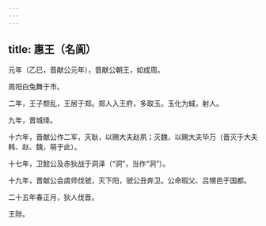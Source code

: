 ```yaml
---
---
---
```

title: 惠王（名阆）
---



元年（乙巳，晋献公元年），晋献公朝王，如成周。

周阳白兔舞于市。

二年，王子颓乱，王居于郑。郑人入王府，多取玉。玉化为蜮，射人。

九年，晋城绛。

十六年，晋献公作二军，灭耿，以赐大夫赵夙；灭魏，以赐大夫毕万（晋灭于大夫韩、赵、魏，萌于此）。

十七年，卫懿公及赤狄战于洞泽（“洞”，当作“泂”）。

十九年，晋献公会虞师伐虢，灭下阳，虢公丑奔卫。公命瑕父、吕甥邑于国都。

二十五年春正月，狄人伐晋。

王陟。